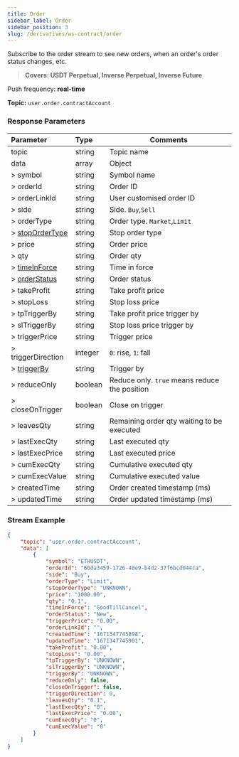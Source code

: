 ```yaml
---
title: Order
sidebar_label: Order
sidebar_position: 3
slug: /derivatives/ws-contract/order
---
```

Subscribe to the order stream to see new orders, when an order's order status changes, etc.
> **Covers: USDT Perpetual, Inverse Perpetual, Inverse Future**

Push frequency: **real-time**

**Topic:**
`user.order.contractAccount`

### Response Parameters
| Parameter | Type | Comments|
|:----- |:-----|----- |
|topic |string |Topic name |
|data |array |Object |
|> symbol |string |Symbol name |
|> orderId |string |Order ID |
|> orderLinkId |string |User customised order ID |
|> side |string |Side. `Buy`,`Sell` |
|> orderType |string |Order type. `Market`,`Limit` |
|> [stopOrderType](../enum#stopordertype) |string |Stop order type |
|> price |string |Order price |
|> qty |string |Order qty |
|> [timeInForce](../enum#timeinforce) |string |Time in force |
|> [orderStatus](../enum#orderstatus) |string |Order status |
|> takeProfit |string |Take profit price |
|> stopLoss |string |Stop loss price |
|> tpTriggerBy |string |Take profit price trigger by |
|> slTriggerBy |string |Stop loss price trigger by |
|> triggerPrice |string |Trigger price |
|> triggerDirection |integer |`0`: rise, `1`: fall |
|> [triggerBy](../enum#triggerby) |string |Trigger by |
|> reduceOnly |boolean |Reduce only. `true` means reduce the position |
|> closeOnTrigger |boolean |Close on trigger |
|> leavesQty |string |Remaining order qty waiting to be executed |
|> lastExecQty |string |Last executed qty |
|> lastExecPrice |string |Last executed price |
|> cumExecQty |string |Cumulative executed qty |
|> cumExecValue |string |Cumulative executed value |
|> createdTime |string |Order created timestamp (ms) |
|> updatedTime |string |Order updated timestamp (ms) |

### Stream Example

```json
{
    "topic": "user.order.contractAccount",
    "data": [
        {
            "symbol": "ETHUSDT",
            "orderId": "60da3459-1726-40e9-b4d2-37f6bcd044ca",
            "side": "Buy",
            "orderType": "Limit",
            "stopOrderType": "UNKNOWN",
            "price": "1000.00",
            "qty": "0.1",
            "timeInForce": "GoodTillCancel",
            "orderStatus": "New",
            "triggerPrice": "0.00",
            "orderLinkId": "",
            "createdTime": "1671347745898",
            "updatedTime": "1671347745901",
            "takeProfit": "0.00",
            "stopLoss": "0.00",
            "tpTriggerBy": "UNKNOWN",
            "slTriggerBy": "UNKNOWN",
            "triggerBy": "UNKNOWN",
            "reduceOnly": false,
            "closeOnTrigger": false,
            "triggerDirection": 0,
            "leavesQty": "0.1",
            "lastExecQty": "0",
            "lastExecPrice": "0.00",
            "cumExecQty": "0",
            "cumExecValue": "0"
        }
    ]
}
```